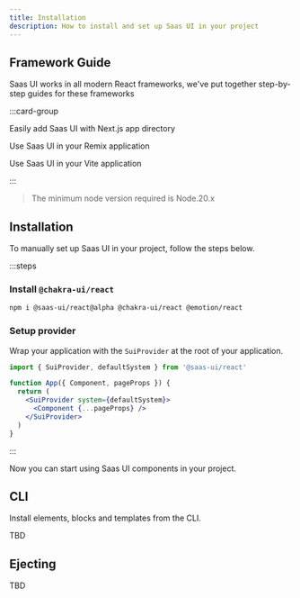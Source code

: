```yaml
---
title: Installation
description: How to install and set up Saas UI in your project
---
```


## Framework Guide

Saas UI works in all modern React frameworks, we've put together step-by-step
guides for these frameworks

:::card-group

<Card title="Next.js" href="/docs/get-started/frameworks/next-app" icon="nextjs">

Easily add Saas UI with Next.js app directory

</Card>

<Card title="Remix" href="/docs/get-started/frameworks/remix" icon="remix">

Use Saas UI in your Remix application

</Card>

<Card title="Vite" href="/docs/get-started/frameworks/vite" icon="vite">

Use Saas UI in your Vite application

</Card>

:::

> The minimum node version required is Node.20.x

## Installation

To manually set up Saas UI in your project, follow the steps below.

:::steps

### Install `@chakra-ui/react`

```bash
npm i @saas-ui/react@alpha @chakra-ui/react @emotion/react
```

### Setup provider

Wrap your application with the `SuiProvider` at the root of your application.

```jsx
import { SuiProvider, defaultSystem } from '@saas-ui/react'

function App({ Component, pageProps }) {
  return (
    <SuiProvider system={defaultSystem}>
      <Component {...pageProps} />
    </SuiProvider>
  )
}
```

:::

Now you can start using Saas UI components in your project.

## CLI

Install elements, blocks and templates from the CLI.

TBD

## Ejecting

TBD
